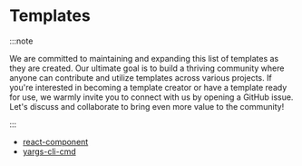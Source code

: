 # Templates

:::note

We are committed to maintaining and expanding this list of templates as they are
created. Our ultimate goal is to build a thriving community where anyone can
contribute and utilize templates across various projects. If you're interested
in becoming a template creator or have a template ready for use, we warmly
invite you to connect with us by opening a GitHub issue. Let's discuss and
collaborate to bring even more value to the community!

:::

- [react-component](./templates/react-component)
- [yargs-cli-cmd](./templates/yargs-cli-cmd)
